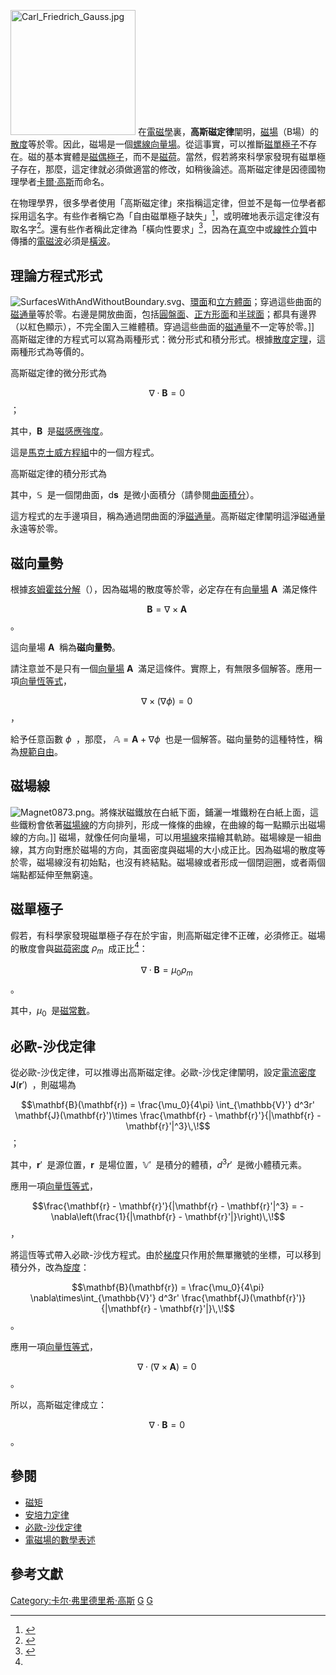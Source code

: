 {{NoteTA|G1=物理學}}
{{向量字體常規}}
[[File:Carl_Friedrich_Gauss.jpg|200px]]
在[[電磁學|電磁學]]裏，'''高斯磁定律'''闡明，[[磁場#B場與H場|磁場]]（B場）的[[散度|散度]]等於零。因此，磁場是一個[[螺線向量場|螺線向量場]]。從這事實，可以推斷[[磁單極子|磁單極子]]不存在。磁的基本實體是[[磁偶極子|磁偶極子]]，而不是[[磁荷|磁荷]]。當然，假若將來科學家發現有磁單極子存在，那麼，這定律就必須做適當的修改，如稍後論述。高斯磁定律是因德國物理學者[[卡爾·高斯|卡爾·高斯]]而命名。

在物理學界，很多學者使用「高斯磁定律」來指稱這定律，但並不是每一位學者都採用這名字。有些作者稱它為「自由磁單極子缺失」<ref name=Jackson1999>{{cite book|last=Jackson|first=John David|title=Classical Electrodynamic|url=https://archive.org/details/classicalelectro0000jack_e8g9|publisher = John Wiley & Sons, Inc. |year=1999|location=USA|edition=3rd.|pages=pp. 237, 273|isbn=978-0-471-30932-1}}</ref>，或明確地表示這定律沒有取名字<ref name="Griffiths1998">{{cite book | author=Griffiths, David J.|title=Introduction to Electrodynamics (3rd ed.)| publisher=Prentice Hall |year=1998|pages = pp. 321 |isbn=0-13-805326-X}}</ref>。還有些作者稱此定律為「橫向性要求」<ref name=Joannopoulos>{{cite book|author=Joannopoulos John D.; Johnson, Steve G.;Winn, Joshua N. and Meade, Robert D.|title= Photonic Crystals: Molding the Flow of Light|edition=2nd|year = 2008
|page =pp. 9|publisher = Princeton University Press|location=Princeton, NJ USA
|isbn=978-0-691-12456-8|url=http://ab-initio.mit.edu/book/}}</ref>，因為在[[真空|真空]]中或[[介質|線性介質]]中傳播的[[電磁波|電磁波]]必須是[[橫波|橫波]]。

==理論方程式形式==
[[File:SurfacesWithAndWithoutBoundary.svg|right]]、[[環面|環面]]和[[立方體|立方體面]]；穿過這些曲面的[[磁通量|磁通量]]等於零。右邊是開放曲面，包括[[圓盤|圓盤面]]、[[正方形|正方形面]]和[[球面|半球面]]；都具有邊界（以紅色顯示），不完全圍入三維體積。穿過這些曲面的[[磁通量|磁通量]]不一定等於零。]]
高斯磁定律的方程式可以寫為兩種形式：微分形式和積分形式。根據[[散度定理|散度定理]]，這兩種形式為等價的。

高斯磁定律的微分形式為
:<math>\nabla\cdot\mathbf{B} = 0\,\!</math> ；

其中，<math>\mathbf{B}\,\!</math> 是[[磁感應強度|磁感應強度]]。

這是[[馬克士威方程組|馬克士威方程組]]中的一個方程式。

高斯磁定律的積分形式為
:
{{oiint
| intsubscpt = <math>{\mathbb S}</math>
| integrand = <math>\mathbf{B} \cdot {\rm d}\mathbf{s}=0 </math>
}}

其中，<math>\mathbb{S}\,\!</math> 是一個閉曲面，<math>\mathrm{d}\mathbf{s}\,\!</math> 是微小面積分（請參閱[[曲面積分|曲面積分]]）。

這方程式的左手邊項目，稱為通過閉曲面的淨[[磁通量|磁通量]]。高斯磁定律闡明這淨磁通量永遠等於零。

==磁向量勢==
{{main|磁向量勢}}
根據[[亥姆霍兹分解|亥姆霍兹分解]]（{{lang|en|Helmholtz decomposition}}），因為磁場的散度等於零，必定存在有[[向量場|向量場]] <math>\mathbf{A}\,\!</math> 滿足條件
:<math>\mathbf{B} = \nabla\times\mathbf{A}\,\!</math> 。

這向量場 <math>\mathbf{A}\,\!</math> 稱為'''磁向量勢'''。

請注意並不是只有一個[[向量場|向量場]] <math>\mathbf{A}\,\!</math> 滿足這條件。實際上，有無限多個解答。應用一項[[向量恆等式|向量恆等式]]，
:<math>\nabla\times(\nabla \phi)=0\,\!</math> ，

給予任意函數 <math>\phi\,\!</math> ，那麼， <math>\mathbb{A}=\mathbf{A}+\nabla\phi\,\!</math> 也是一個解答。磁向量勢的這種特性，稱為[[規範自由|規範自由]]。

==磁場線==
[[File:Magnet0873.png|thumb]]。將條狀磁鐵放在白紙下面，鋪灑一堆鐵粉在白紙上面，這些鐵粉會依著[[磁場線|磁場線]]的方向排列，形成一條條的曲線，在曲線的每一點顯示出磁場線的方向。]]
{{main|磁場線}}
磁場，就像任何向量場，可以用[[場線|場線]]來描繪其軌跡。磁場線是一組曲線，其方向對應於磁場的方向，其面密度與磁場的大小成正比。因為磁場的散度等於零，磁場線沒有初始點，也沒有終結點。磁場線或者形成一個閉迴圈，或者兩個端點都延伸至無窮遠。

==磁單極子==
{{main|磁單極子}}
假若，有科學家發現磁單極子存在於宇宙，則高斯磁定律不正確，必須修正。磁場的散度會與[[磁單極子|磁荷密度]] <math>\rho_m\,\!</math> 成正比<ref name=Jackson1999 />：
:<math>\nabla\cdot\mathbf{B} = \mu_0\rho_m\,\!</math> 。

其中，<math>\mu_0\,\!</math> 是[[磁常數|磁常數]]。

==必歐-沙伐定律==
{{main|必歐-沙伐定律}}
從必歐-沙伐定律，可以推導出高斯磁定律。必歐-沙伐定律闡明，設定[[電流密度|電流密度]] <math>\mathbf{J}(\mathbf{r}')\,\!</math> ，則磁場為
:<math>\mathbf{B}(\mathbf{r}) = \frac{\mu_0}{4\pi} \int_{\mathbb{V}'} d^3r' \mathbf{J}(\mathbf{r}')\times \frac{\mathbf{r} - \mathbf{r}'}{|\mathbf{r} - \mathbf{r}'|^3}\,\!</math> ；

其中，<math>\mathbf{r}'\,\!</math> 是源位置，<math>\mathbf{r}\,\!</math> 是場位置，<math>\mathbb{V}'\,\!</math> 是積分的體積，<math>d^3 r'\,\!</math> 是微小體積元素。

應用一項[[向量恆等式|向量恆等式]]，
:<math>\frac{\mathbf{r} - \mathbf{r}'}{|\mathbf{r} - \mathbf{r}'|^3} = - \nabla\left(\frac{1}{|\mathbf{r} - \mathbf{r}'|}\right)\,\!</math> ，

將這恆等式帶入必歐-沙伐方程式。由於[[梯度|梯度]]只作用於無單撇號的坐標，可以移到積分外，改為[[旋度|旋度]]：
:<math>\mathbf{B}(\mathbf{r}) = \frac{\mu_0}{4\pi} \nabla\times\int_{\mathbb{V}'} d^3r' \frac{\mathbf{J}(\mathbf{r}')}{|\mathbf{r} - \mathbf{r}'|}\,\!</math> 。

應用一項[[向量恆等式|向量恆等式]]，
:<math>\nabla\cdot(\nabla\times\mathbf{A})=0\,\!</math> 。

所以，高斯磁定律成立：
:<math>\nabla\cdot\mathbf{B}=0\,\!</math> 。

==參閱==
*[[磁矩|磁矩]]
*[[安培力定律|安培力定律]]
*[[必歐-沙伐定律|必歐-沙伐定律]]
*[[電磁場的數學表述|電磁場的數學表述]]

==參考文獻==
{{reflist}}

{{电磁学}}
[[Category:卡尔·弗里德里希·高斯|Category:卡尔·弗里德里希·高斯]]
[[Category:靜磁學|G]]
[[Category:電磁學|G]]